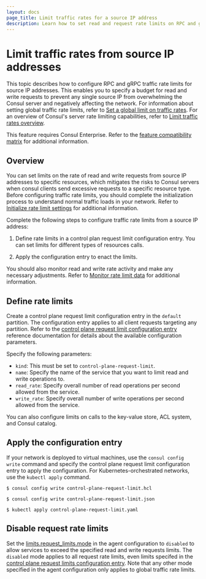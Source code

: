 ```yaml
---
layout: docs
page_title: Limit traffic rates for a source IP address
description: Learn how to set read and request rate limits on RPC and gRPC traffic from all source IP addresses to a Consul resource.
---
```


# Limit traffic rates from source IP addresses 

This topic describes how to configure RPC and gRPC traffic rate limits for source IP addresses. This enables you to specify a budget for read and write requests to prevent any single source IP from overwhelming the Consul server and negatively affecting the network. For information about setting global traffic rate limits, refer to [Set a global limit on traffic rates](/consul/docs/agent/limits/usage/set-glogal-traffic-rate-limits). For an overview of Consul's server rate limiting capabilities, refer to [Limit traffic rates overview](/consul/docs/agent/limits/overview). 

<EnterpriseAlert>

This feature requires Consul Enterprise. Refer to the [feature compatibility matrix](/consul/docs/enterprise#consul-enterprise-feature-availability) for additional information.

</EnterpriseAlert>

## Overview

You can set limits on the rate of read and write requests from source IP addresses to specific resources, which mitigates the risks to Consul servers when consul clients send excessive requests to a specific resource type. Before configuring traffic rate limits, you should complete the initialization process to understand normal traffic loads in your network. Refer to [Initialize rate limit settings](/consul/docs/agent/limits/init-rate-limits) for additional information.

Complete the following steps to configure traffic rate limits from a source IP address:

1. Define rate limits in a control plan request limit configuration entry. You can set limits for different types of resources calls.

1. Apply the configuration entry to enact the limits.

You should also monitor read and write rate activity and make any necessary adjustments. Refer to [Monitor rate limit data](/consul/docs/agent/limits/usage/monitor-rate-limits) for additional information.

## Define rate limits

Create a control plane request limit configuration entry in the `default` partition. The configuration entry applies to all client requests targeting any partition. Refer to the [control plane request limit configuration entry](/consul/docs/connect/config-entries/control-plane-request-limit) reference documentation for details about the available configuration parameters. 

Specify the following parameters:

- `kind`: This must be set to `control-plane-request-limit`.
- `name`: Specify the name of the service that you want to limit read and write operations to.
-  `read_rate`: Specify overall number of read operations per second allowed from the service.
-  `write_rate`: Specify overall number of write operations per second allowed from the service.

You can also configure limits on calls to the key-value store, ACL system, and Consul catalog. 

## Apply the configuration entry 

If your network is deployed to virtual machines, use the `consul config write` command and specify the control plane request limit configuration entry to apply the configuration. For Kubernetes-orchestrated networks, use the `kubectl apply` command. 

<Tabs>
<Tab heading="HCL" group="hcl">

```shell-session
$ consul config write control-plane-request-limit.hcl
```

</Tab>
<Tab heading="JSON" group="json">

```shell-session
$ consul config write control-plane-request-limit.json
```

</Tab>
<Tab heading="Kubernetes" group="kubernetes">

```shell-session
$ kubectl apply control-plane-request-limit.yaml
```

</Tab>
</Tabs>

## Disable request rate limits

Set the [limits.request_limits.mode](/consul/docs/agent/config/config-files#mode-1) in the agent configuration to `disabled` to allow services to exceed the specified read and write requests limits. The `disabled` mode applies to all request rate limits, even limits specifed in the [control plane request limits configuration entry](/consul/docs/connect/config-entries/control-plane-request-limits).  Note that any other mode specified in the agent configuration only applies to global traffic rate limits.  